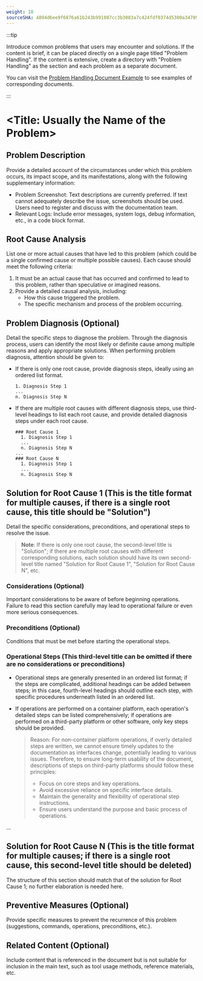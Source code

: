 ```yaml
---
weight: 10
sourceSHA: 4894d6ee9f6876a61b243b991087cc3b3083a7c424fdf0374d5300a347099774
---
```


:::tip

Introduce common problems that users may encounter and solutions. If the content is brief, it can be placed directly on a single page titled "Problem Handling". If the content is extensive, create a directory with "Problem Handling" as the section and each problem as a separate document.

You can visit the [Problem Handling Document Example](https://product-doc-guide.alauda.cn/template/trouble_shooting/example.html) to see examples of corresponding documents.

:::

# \<Title: Usually the Name of the Problem>

## Problem Description

Provide a detailed account of the circumstances under which this problem occurs, its impact scope, and its manifestations, along with the following supplementary information:

- Problem Screenshot: Text descriptions are currently preferred. If text cannot adequately describe the issue, screenshots should be used. Users need to register and discuss with the documentation team.
- Relevant Logs: Include error messages, system logs, debug information, etc., in a code block format.

## Root Cause Analysis

List one or more actual causes that have led to this problem (which could be a single confirmed cause or multiple possible causes). Each cause should meet the following criteria:

1. It must be an actual cause that has occurred and confirmed to lead to this problem, rather than speculative or imagined reasons.
2. Provide a detailed causal analysis, including:
   - How this cause triggered the problem.
   - The specific mechanism and process of the problem occurring.

## Problem Diagnosis (Optional)

Detail the specific steps to diagnose the problem. Through the diagnosis process, users can identify the most likely or definite cause among multiple reasons and apply appropriate solutions. When performing problem diagnosis, attention should be given to:

- If there is only one root cause, provide diagnosis steps, ideally using an ordered list format.

  ```
  1. Diagnosis Step 1
  ...
  n. Diagnosis Step N
  ```

- If there are multiple root causes with different diagnosis steps, use third-level headings to list each root cause, and provide detailed diagnosis steps under each root cause.
  ```
  ### Root Cause 1
    1. Diagnosis Step 1
    ...
    n. Diagnosis Step N
  ...
  ### Root Cause N
    1. Diagnosis Step 1
    ...
    n. Diagnosis Step N
  ```

## Solution for Root Cause 1 (This is the title format for multiple causes, if there is a single root cause, this title should be "Solution")

Detail the specific considerations, preconditions, and operational steps to resolve the issue.

> **Note**: If there is only one root cause, the second-level title is "Solution"; if there are multiple root causes with different corresponding solutions, each solution should have its own second-level title named "Solution for Root Cause 1", "Solution for Root Cause N", etc.

### Considerations (Optional)

Important considerations to be aware of before beginning operations. Failure to read this section carefully may lead to operational failure or even more serious consequences.

### Preconditions (Optional)

Conditions that must be met before starting the operational steps.

### Operational Steps (This third-level title can be omitted if there are no considerations or preconditions)

- Operational steps are generally presented in an ordered list format; if the steps are complicated, additional headings can be added between steps; in this case, fourth-level headings should outline each step, with specific procedures underneath listed in an ordered list.
- If operations are performed on a container platform, each operation's detailed steps can be listed comprehensively; if operations are performed on a third-party platform or other software, only key steps should be provided.

  > Reason: For non-container platform operations, if overly detailed steps are written, we cannot ensure timely updates to the documentation as interfaces change, potentially leading to various issues. Therefore, to ensure long-term usability of the document, descriptions of steps on third-party platforms should follow these principles:
  >
  > - Focus on core steps and key operations.
  > - Avoid excessive reliance on specific interface details.
  > - Maintain the generality and flexibility of operational step instructions.
  > - Ensure users understand the purpose and basic process of operations.

...

## Solution for Root Cause N (This is the title format for multiple causes; if there is a single root cause, this second-level title should be deleted)

The structure of this section should match that of the solution for Root Cause 1; no further elaboration is needed here.

## Preventive Measures (Optional)

Provide specific measures to prevent the recurrence of this problem (suggestions, commands, operations, preconditions, etc.).

## Related Content (Optional)

Include content that is referenced in the document but is not suitable for inclusion in the main text, such as tool usage methods, reference materials, etc.
